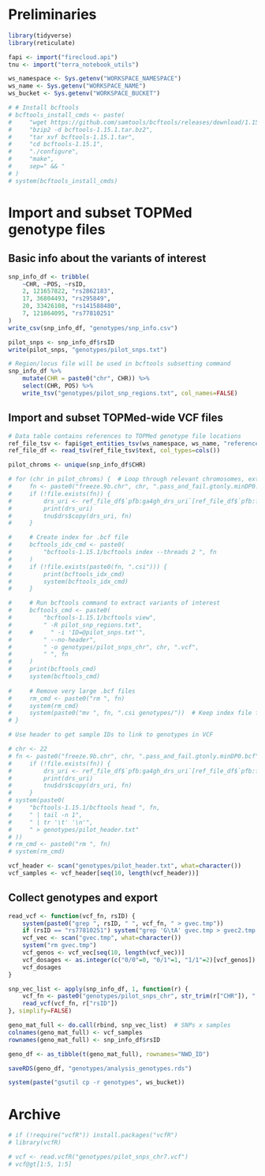 # Preliminaries
```r
library(tidyverse)
library(reticulate)

fapi <- import("firecloud.api")
tnu <- import("terra_notebook_utils")

ws_namespace <- Sys.getenv("WORKSPACE_NAMESPACE")
ws_name <- Sys.getenv("WORKSPACE_NAME")
ws_bucket <- Sys.getenv("WORKSPACE_BUCKET")
```

```r
# # Install bcftools
# bcftools_install_cmds <- paste(
#     "wget https://github.com/samtools/bcftools/releases/download/1.15.1/bcftools-1.15.1.tar.bz2",
#     "bzip2 -d bcftools-1.15.1.tar.bz2",
#     "tar xvf bcftools-1.15.1.tar",
#     "cd bcftools-1.15.1",
#     "./configure",
#     "make",
#     sep=" && "
# )
# system(bcftools_install_cmds)
```

# Import and subset TOPMed genotype files
## Basic info about the variants of interest
```r
snp_info_df <- tribble(
    ~CHR, ~POS, ~rsID,
    2, 121657822, "rs2862183",
    17, 36804493, "rs295849",
    20, 33426108, "rs141588480",
    7, 121864095, "rs77810251"
)
write_csv(snp_info_df, "genotypes/snp_info.csv")

pilot_snps <- snp_info_df$rsID
write(pilot_snps, "genotypes/pilot_snps.txt")

# Region/locus file will be used in bcftools subsetting command
snp_info_df %>%
    mutate(CHR = paste0("chr", CHR)) %>%
    select(CHR, POS) %>%
    write_tsv("genotypes/pilot_snp_regions.txt", col_names=FALSE)
```

## Import and subset TOPMed-wide VCF files
```r
# Data table contains references to TOPMed genotype file locations
ref_file_tsv <- fapi$get_entities_tsv(ws_namespace, ws_name, "reference_file", model="flexible")
ref_file_df <- read_tsv(ref_file_tsv$text, col_types=cols())
```

```r
pilot_chroms <- unique(snp_info_df$CHR)

# for (chr in pilot_chroms) {  # Loop through relevant chromosomes, extracting variants of interest
#     fn <- paste0("freeze.9b.chr", chr, ".pass_and_fail.gtonly.minDP0.bcf")
#     if (!file.exists(fn)) {
#         drs_uri <- ref_file_df$`pfb:ga4gh_drs_uri`[ref_file_df$`pfb:file_name` == fn]
#         print(drs_uri)
#         tnu$drs$copy(drs_uri, fn)
#     }

#     # Create index for .bcf file
#     bcftools_idx_cmd <- paste0(
#         "bcftools-1.15.1/bcftools index --threads 2 ", fn
#     )
#     if (!file.exists(paste0(fn, ".csi"))) {
#         print(bcftools_idx_cmd)
#         system(bcftools_idx_cmd)
#     }

#     # Run bcftools command to extract variants of interest
#     bcftools_cmd <- paste0(
#         "bcftools-1.15.1/bcftools view",
#         " -R pilot_snp_regions.txt",
#     #     " -i 'ID=@pilot_snps.txt'",
#         " --no-header",
#         " -o genotypes/pilot_snps_chr", chr, ".vcf",
#         " ", fn
#     )
#     print(bcftools_cmd)
#     system(bcftools_cmd) 
    
#     # Remove very large .bcf files
#     rm_cmd <- paste0("rm ", fn)
#     system(rm_cmd)
#     system(paste0("mv ", fn, ".csi genotypes/"))  # Keep index file for potential later use
# }
```

```r
# Use header to get sample IDs to link to genotypes in VCF

# chr <- 22
# fn <- paste0("freeze.9b.chr", chr, ".pass_and_fail.gtonly.minDP0.bcf")
#     if (!file.exists(fn)) {
#         drs_uri <- ref_file_df$`pfb:ga4gh_drs_uri`[ref_file_df$`pfb:file_name` == fn]
#         print(drs_uri)
#         tnu$drs$copy(drs_uri, fn)
#     }
# system(paste0(
#     "bcftools-1.15.1/bcftools head ", fn,
#     " | tail -n 1",
#     " | tr '\t' '\n'",
#     " > genotypes/pilot_header.txt"
# ))
# rm_cmd <- paste0("rm ", fn)
# system(rm_cmd)
```

```r
vcf_header <- scan("genotypes/pilot_header.txt", what=character())
vcf_samples <- vcf_header[seq(10, length(vcf_header))]
```

## Collect genotypes and export
```r
read_vcf <- function(vcf_fn, rsID) {
    system(paste0("grep ", rsID, " ", vcf_fn, " > gvec.tmp"))
    if (rsID == "rs77810251") system("grep 'G\tA' gvec.tmp > gvec2.tmp && mv gvec2.tmp gvec.tmp")
    vcf_vec <- scan("gvec.tmp", what=character())
    system("rm gvec.tmp")
    vcf_genos <- vcf_vec[seq(10, length(vcf_vec))]
    vcf_dosages <- as.integer(c("0/0"=0, "0/1"=1, "1/1"=2)[vcf_genos])
    vcf_dosages
}
```

```r
snp_vec_list <- apply(snp_info_df, 1, function(r) {
    vcf_fn <- paste0("genotypes/pilot_snps_chr", str_trim(r["CHR"]), ".vcf")
    read_vcf(vcf_fn, r["rsID"])
}, simplify=FALSE)
```

```r
geno_mat_full <- do.call(rbind, snp_vec_list)  # SNPs x samples
colnames(geno_mat_full) <- vcf_samples
rownames(geno_mat_full) <- snp_info_df$rsID

geno_df <- as_tibble(t(geno_mat_full), rownames="NWD_ID")
```

```r
saveRDS(geno_df, "genotypes/analysis_genotypes.rds")

system(paste("gsutil cp -r genotypes", ws_bucket))
```

# Archive
```r
# if (!require("vcfR")) install.packages("vcfR")
# library(vcfR)
```

```r
# vcf <- read.vcfR("genotypes/pilot_snps_chr7.vcf")
# vcf@gt[1:5, 1:5]
```
